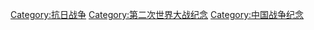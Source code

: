 [[Category:抗日战争|Category:抗日战争]]
[[Category:第二次世界大战纪念|Category:第二次世界大战纪念]]
[[Category:中国战争纪念|Category:中国战争纪念]]